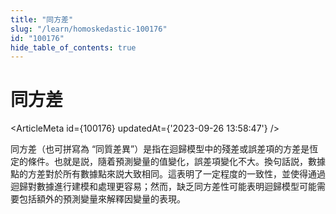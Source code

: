 ```yaml
---
title: "同方差"
slug: "/learn/homoskedastic-100176"
id: "100176"
hide_table_of_contents: true
---
```



# 同方差

<ArticleMeta id={100176} updatedAt={'2023-09-26 13:58:47'} />
<div className='border-solid border-b border-t-0 my-4 border-[var(--ifm-color-gray-300)]' />

同方差（也可拼寫為 “同質差異”）是指在迴歸模型中的殘差或誤差項的方差是恆定的條件。也就是説，隨着預測變量的值變化，誤差項變化不大。換句話説，數據點的方差對於所有數據點來説大致相同。這表明了一定程度的一致性，並使得通過迴歸對數據進行建模和處理更容易；然而，缺乏同方差性可能表明迴歸模型可能需要包括額外的預測變量來解釋因變量的表現。
